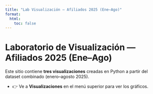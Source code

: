 ```yaml
---
title: "Lab Visualización — Afiliados 2025 (Ene–Ago)"
format:
  html:
    toc: false
---
```


# Laboratorio de Visualización — Afiliados 2025 (Ene–Ago)

Este sitio contiene **tres visualizaciones** creadas en Python a partir del dataset combinado (enero–agosto 2025).

- 👉 Ve a **Visualizaciones** en el menú superior para ver los gráficos.


